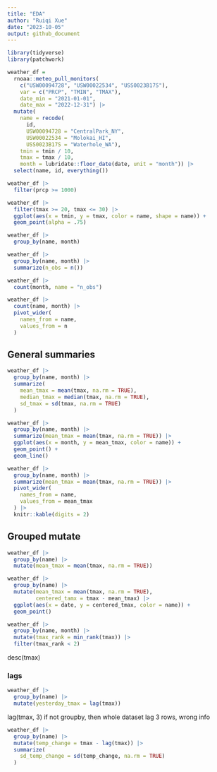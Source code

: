 ```yaml
---
title: "EDA"
author: "Ruiqi Xue"
date: "2023-10-05"
output: github_document
---
```


```r
library(tidyverse)
library(patchwork)
```

```r
weather_df = 
  rnoaa::meteo_pull_monitors(
    c("USW00094728", "USW00022534", "USS0023B17S"),
    var = c("PRCP", "TMIN", "TMAX"), 
    date_min = "2021-01-01",
    date_max = "2022-12-31") |>
  mutate(
    name = recode(
      id, 
      USW00094728 = "CentralPark_NY", 
      USW00022534 = "Molokai_HI",
      USS0023B17S = "Waterhole_WA"),
    tmin = tmin / 10,
    tmax = tmax / 10,
    month = lubridate::floor_date(date, unit = "month")) |>
  select(name, id, everything())
```


```r
weather_df |> 
  filter(prcp >= 1000)

weather_df |> 
  filter(tmax >= 20, tmax <= 30) |> 
  ggplot(aes(x = tmin, y = tmax, color = name, shape = name)) + 
  geom_point(alpha = .75)
```


```r
weather_df |>
  group_by(name, month)
```


```r
weather_df |>
  group_by(name, month) |>
  summarize(n_obs = n())
```


```r
weather_df |>
  count(month, name = "n_obs")
```


```r
weather_df |>
  count(name, month) |>
  pivot_wider(
    names_from = name,
    values_from = n
  )
```


## General summaries


```r
weather_df |>
  group_by(name, month) |>
  summarize(
    mean_tmax = mean(tmax, na.rm = TRUE),
    median_tmax = median(tmax, na.rm = TRUE),
    sd_tmax = sd(tmax, na.rm = TRUE)
  )
```

```r
weather_df |>
  group_by(name, month) |>
  summarize(mean_tmax = mean(tmax, na.rm = TRUE)) |>
  ggplot(aes(x = month, y = mean_tmax, color = name)) +
  geom_point() +
  geom_line()
```


```r
weather_df |>
  group_by(name, month) |>
  summarize(mean_tmax = mean(tmax, na.rm = TRUE)) |>
  pivot_wider(
    names_from = name,
    values_from = mean_tmax
  ) |>
  knitr::kable(digits = 2)
```


## Grouped mutate

```r
weather_df |>
  group_by(name) |>
  mutate(mean_tmax = mean(tmax, na.rm = TRUE))
```



```r
weather_df |>
  group_by(name) |>
  mutate(mean_tmax = mean(tmax, na.rm = TRUE),
         centered_tamx = tmax - mean_tmax) |>
  ggplot(aes(x = date, y = centered_tmax, color = name)) +
  geom_point()
```



```r
weather_df |>
  group_by(name, month) |>
  mutate(tmax_rank = min_rank(tmax)) |> 
  filter(tmax_rank < 2)
```
desc(tmax)


### lags
```r
weather_df |>
  group_by(name) |>
  mutate(yesterday_tmax = lag(tmax))
```
lag(tmax, 3)
if not groupby, then whole dataset lag 3 rows, wrong info

```r
weather_df |>
  group_by(name) |>
  mutate(temp_change = tmax - lag(tmax)) |>
  summarize(
    sd_temp_change = sd(temp_change, na.rm = TRUE)
  )
```
















